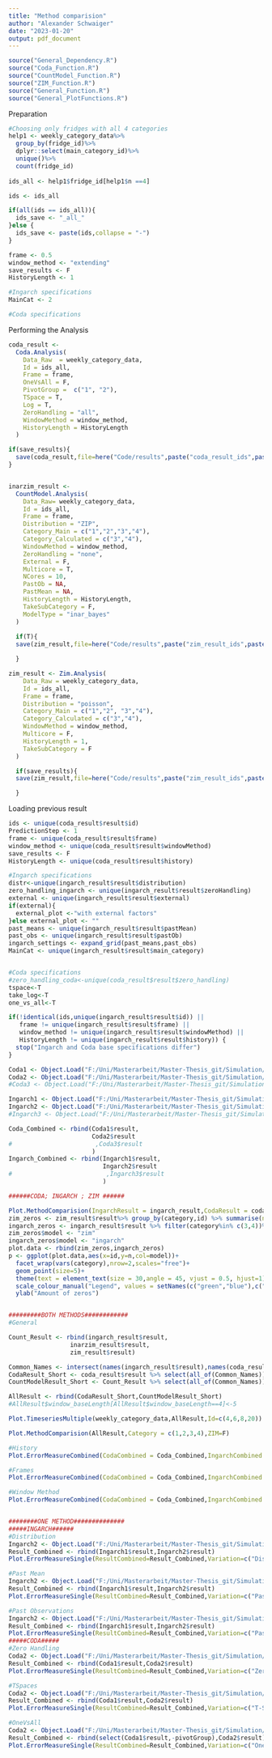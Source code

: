 ```yaml
---
title: "Method comparision"
author: "Alexander Schwaiger"
date: "2023-01-20"
output: pdf_document
---
```

```r
source("General_Dependency.R")
source("Coda_Function.R") 
source("CountModel_Function.R")
source("ZIM_Function.R")
source("General_Function.R")
source("General_PlotFunctions.R")
```

Preparation
```r

#Choosing only fridges with all 4 categories
help1 <- weekly_category_data%>%
  group_by(fridge_id)%>%
  dplyr::select(main_category_id)%>%
  unique()%>%
  count(fridge_id)
  
ids_all <- help1$fridge_id[help1$n ==4]

ids <- ids_all

if(all(ids == ids_all)){
  ids_save <- "_all_"
}else {
  ids_save <- paste(ids,collapse = "-")
}

frame <- 0.5
window_method <- "extending"
save_results <- F
HistoryLength <- 1

#Ingarch specifications
MainCat <- 2

#Coda specifications

```


Performing the Analysis
```r
coda_result <-
  Coda.Analysis(
    Data_Raw  = weekly_category_data,
    Id = ids_all,
    Frame = frame,
    OneVsAll = F,
    PivotGroup =  c("1", "2"),
    TSpace = T,
    Log = T,
    ZeroHandling = "all",
    WindowMethod = window_method,
    HistoryLength = HistoryLength
  )

if(save_results){
  save(coda_result,file=here("Code/results",paste("coda_result_ids",paste(ids_save,collapse="-"),"no_ova",".RData",sep="")))
}


inarzim_result <-
  CountModel.Analysis(
    Data_Raw= weekly_category_data,
    Id = ids_all,
    Frame = frame,
    Distribution = "ZIP",
    Category_Main = c("1","2","3","4"),
    Category_Calculated = c("3","4"),
    WindowMethod = window_method,
    ZeroHandling = "none",
    External = F,
    Multicore = T,
    NCores = 10,
    PastOb = NA,
    PastMean = NA,
    HistoryLength = HistoryLength,
    TakeSubCategory = F,
    ModelType = "inar_bayes"
  )
  
  if(T){
  save(zim_result,file=here("Code/results",paste("zim_result_ids",paste(ids_save,collapse="-"),".RData",sep="")))

  }

zim_result <- Zim.Analysis(
    Data_Raw = weekly_category_data,
    Id = ids_all,
    Frame = frame,
    Distribution = "poisson",
    Category_Main = c("1","2", "3","4"),
    Category_Calculated = c("3","4"),
    WindowMethod = window_method,
    Multicore = F,
    HistoryLength = 1,
    TakeSubCategory = F
  )

  if(save_results){
  save(zim_result,file=here("Code/results",paste("zim_result_ids",paste(ids_save,collapse="-"),"cat34",".RData",sep="")))

  }
```

Loading previous result
```r
ids <- unique(coda_result$result$id)
PredictionStep <- 1
frame <- unique(coda_result$result$frame)
window_method <- unique(coda_result$result$windowMethod)
save_results <- F
HistoryLength <- unique(coda_result$result$history)

#Ingarch specifications
distr<-unique(ingarch_result$result$distribution)
zero_handling_ingarch <- unique(ingarch_result$result$zeroHandling)
external <- unique(ingarch_result$result$external)
if(external){
  external_plot <-"with external factors"
}else external_plot <- ""
past_means <- unique(ingarch_result$result$pastMean)
past_obs <- unique(ingarch_result$result$pastOb)
ingarch_settings <- expand_grid(past_means,past_obs)
MainCat <- unique(ingarch_result$result$main_category)


#Coda specifications
#zero_handling_coda<-unique(coda_result$result$zero_handling)
tspace<-T
take_log<-T
one_vs_all<-T

if(!identical(ids,unique(ingarch_result$result$id)) || 
   frame != unique(ingarch_result$result$frame) ||
   window_method != unique(ingarch_result$result$windowMethod) ||
   HistoryLength != unique(ingarch_result$result$history)) {
  stop("Ingarch and Coda base specifications differ")
}
```


```r
Coda1 <- Object.Load("F:/Uni/Masterarbeit/Master-Thesis_git/Simulation/Code/results/coda_result_ids_all_.RData")
Coda2 <- Object.Load("F:/Uni/Masterarbeit/Master-Thesis_git/Simulation/Code/results/coda_result_ids_all_no_ova.RData")
#Coda3 <- Object.Load("F:/Uni/Masterarbeit/Master-Thesis_git/Simulation/Code/results/coda_result_ids_all_frame07.RData")

Ingarch1 <- Object.Load("F:/Uni/Masterarbeit/Master-Thesis_git/Simulation/Code/results/ingarch_result_ids_all_.RData")
Ingarch2 <- Object.Load("F:/Uni/Masterarbeit/Master-Thesis_git/Simulation/Code/results/ingarch_result_ids_all__nbinom.RData")
#Ingarch3 <- Object.Load("F:/Uni/Masterarbeit/Master-Thesis_git/Simulation/Code/results/ingarch_result_ids_all_frame07.RData")

Coda_Combined <- rbind(Coda1$result,
                       Coda2$result
#                       ,Coda3$result
                       )
Ingarch_Combined <- rbind(Ingarch1$result,
                          Ingarch2$result
#                          ,Ingarch3$result
                          )

######CODA; INGARCH ; ZIM ######

Plot.MethodComparision(IngarchResult = ingarch_result,CodaResult = coda_result,ZimResult = zim_result)
zim_zeros <- zim_result$result%>% group_by(category,id) %>% summarise(n=sum(valuePredict==0))
ingarch_zeros <- ingarch_result$result %>% filter(category%in% c(3,4))%>% group_by(category,id) %>% summarise(n=sum(valuePredict==0))
zim_zeros$model <- "zim"
ingarch_zeros$model <- "ingarch"
plot.data <- rbind(zim_zeros,ingarch_zeros)
p <- ggplot(plot.data,aes(x=id,y=n,col=model))+
  facet_wrap(vars(category),nrow=2,scales="free")+
  geom_point(size=5)+
  theme(text = element_text(size = 30,angle = 45, vjust = 0.5, hjust=1))+
  scale_colour_manual("Legend", values = setNames(c("green","blue"),c("zim","ingarch")),aesthetics = "colour")+
  ylab("Amount of zeros")


#########BOTH METHODS############
#General 

Count_Result <- rbind(ingarch_result$result,
                 inarzim_result$result,
                 zim_result$result)

Common_Names <- intersect(names(ingarch_result$result),names(coda_result$result))
CodaResult_Short <- coda_result$result %>% select(all_of(Common_Names))
CountModelResult_Short <- Count_Result %>% select(all_of(Common_Names))

AllResult <- rbind(CodaResult_Short,CountModelResult_Short)
#AllResult$window_baseLength[AllResult$window_baseLength==4]<-5

Plot.TimeseriesMultiple(weekly_category_data,AllResult,Id=c(4,6,8,20))

Plot.MethodComparision(AllResult,Category = c(1,2,3,4),ZIM=F)

#History
Plot.ErrorMeasureCombined(CodaCombined = Coda_Combined,IngarchCombined = Ingarch_Combined,Values=c("0.5","1"),Split=F,Variation = "history",LabelNames = c("0.5"="h=0.5","1"="h=1")

#Frames
Plot.ErrorMeasureCombined(CodaCombined = Coda_Combined,IngarchCombined = Ingarch_Combined,Values=c("0.3","0.5","0.7"),Split=F,Variation = "frame",LabelNames = c("0.3"="w=0.3","0.5"="w=0.5","0.7"="w=0.7"))

#Window Method
Plot.ErrorMeasureCombined(CodaCombined = Coda_Combined,IngarchCombined = Ingarch_Combined,Values=c("fixed","extending"),Split=F,Variation = "windowMethod",LabelNames = c("fixed"="Fixed","extending"="Extending"))


########ONE METHOD##############
#####INGARCH######
#Distribution
Ingarch2 <- Object.Load("F:/Uni/Masterarbeit/Master-Thesis_git/Simulation/Code/results/ingarch_result_ids_all__nbinom.RData")
Result_Combined <- rbind(Ingarch1$result,Ingarch2$result)
Plot.ErrorMeasureSingle(ResultCombined=Result_Combined,Variation=c("Distribution"="distribution"),LabelNames=c("Poisson","Negativ Binomial"),Split=F,Category = c(1,2,3,4),Values = c("poisson","nbinom"))

#Past Mean
Ingarch2 <- Object.Load("F:/Uni/Masterarbeit/Master-Thesis_git/Simulation/Code/results/ingarch_result_ids_all_pm2.RData")
Result_Combined <- rbind(Ingarch1$result,Ingarch2$result)
Plot.ErrorMeasureSingle(ResultCombined=Result_Combined,Variation=c("Past Means"="pastMean"),LabelNames=c("1","2"),Split=F,Category = c(1,2,3,4),Values = c("1","2"))

#Past Observations
Ingarch2 <- Object.Load("F:/Uni/Masterarbeit/Master-Thesis_git/Simulation/Code/results/ingarch_result_ids_all_po2.RData")
Result_Combined <- rbind(Ingarch1$result,Ingarch2$result)
Plot.ErrorMeasureSingle(ResultCombined=Result_Combined,Variation=c("Past Observations"="pastOb"),LabelNames=c("1","2"),Split=F,Category = c(1,2,3,4),Values = c("1","2"))
#####CODA#####
#Zero Handling
Coda2 <- Object.Load("F:/Uni/Masterarbeit/Master-Thesis_git/Simulation/Code/results/coda_result_ids_all_zeros_only.RData")
Result_Combined <- rbind(Coda1$result,Coda2$result)
Plot.ErrorMeasureSingle(ResultCombined=Result_Combined,Variation=c("Zero handling"="zeroHandling"),LabelNames=c("All","Zeros Only"),Split=F,Category = c(1,2,3,4),Values = c("all","zeros_only"))

#TSpaces
Coda2 <- Object.Load("F:/Uni/Masterarbeit/Master-Thesis_git/Simulation/Code/results/coda_result_ids_all_no_Tspace.RData")
Result_Combined <- rbind(Coda1$result,Coda2$result)
Plot.ErrorMeasureSingle(ResultCombined=Result_Combined,Variation=c("T-Space"="tSpace"),LabelNames=c("T-Space","No T-Space"),Split=F,Category = c(1,2,3,4),Values = c(TRUE,FALSE))

#OneVsAll
Coda2 <- Object.Load("F:/Uni/Masterarbeit/Master-Thesis_git/Simulation/Code/results/coda_result_ids_all_no_ova.RData")
Result_Combined <- rbind(select(Coda1$result,-pivotGroup),Coda2$result)
Plot.ErrorMeasureSingle(ResultCombined=Result_Combined,Variation=c("One-vs-All"="oneVsAll"),LabelNames=c("Used","Not Used"),Split=F,Category = c(1,2),Values = c(TRUE,FALSE))
```
